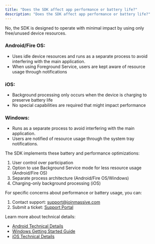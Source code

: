 ```yaml
---
title: "Does the SDK affect app performance or battery life?"
description: "Does the SDK affect app performance or battery life?"
---
```


No, the SDK is designed to operate with minimal impact by using only free/unused device resources.

### Android/Fire OS:

- Uses idle device resources and runs as a separate process to avoid interfering with the main application.
- When using Foreground Service, users are kept aware of resource usage through notifications

### iOS:

- Background processing only occurs when the device is charging to preserve battery life
- No special capabilities are required that might impact performance

### Windows:

- Runs as a separate process to avoid interfering with the main application.
- Users are notified of resource usage through the system tray notifications.

The SDK implements these battery and performance optimizations:

1. User control over participation
2. Option to use Background Service mode for less resource usage (Android/Fire OS)
3. Separate process architecture (Android/Fire OS/Windows)
4. Charging-only background processing (iOS)

For specific concerns about performance or battery usage, you can:

1. Contact support: [support@joinmassive.com](mailto:support@joinmassive.com)
2. Submit a ticket: [Support Portal](https://joinmassive.atlassian.net/servicedesk/customer/portal/2/group/2/create/10)

Learn more about technical details:

- [Android Technical Details](https://docs.joinmassive.com/monetization-sdk/mobile-android#technical-details)
- [Windows Getting Started Guide](https://docs.joinmassive.com/monetization-sdk/desktop-windows#getting-started)
- [iOS Technical Details](https://docs.joinmassive.com/monetization-sdk/mobile-ios#technical-details)